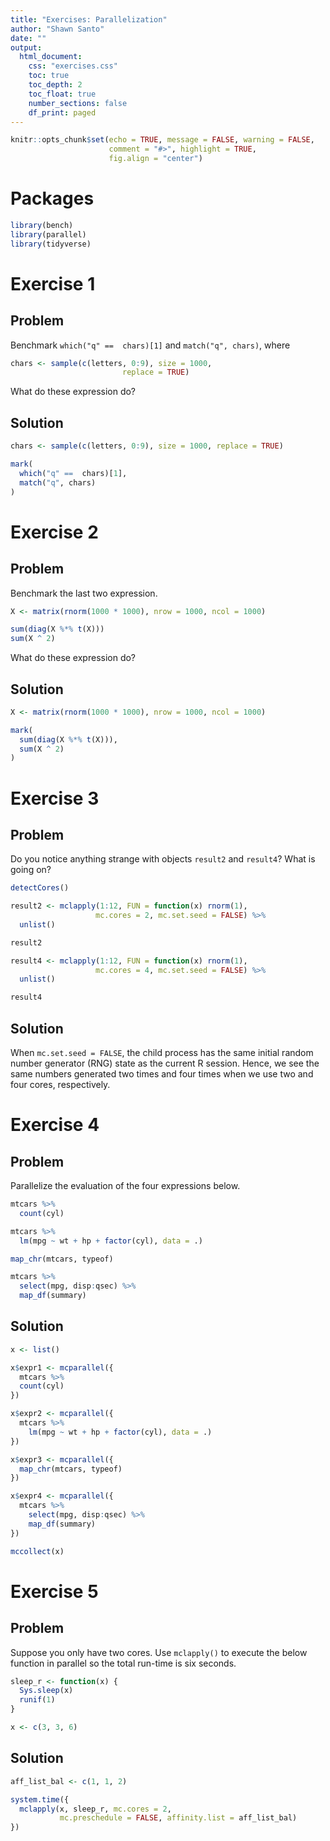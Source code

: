 ```yaml
---
title: "Exercises: Parallelization"
author: "Shawn Santo"
date: ""
output: 
  html_document:
    css: "exercises.css"
    toc: true
    toc_depth: 2
    toc_float: true
    number_sections: false
    df_print: paged
---
```


```r
knitr::opts_chunk$set(echo = TRUE, message = FALSE, warning = FALSE,
                      comment = "#>", highlight = TRUE,
                      fig.align = "center")
```

# Packages

```r
library(bench)
library(parallel)
library(tidyverse)
```

# Exercise 1 {.tabset .tabset-fade .tabset-pills}

## Problem

Benchmark `which("q" ==  chars)[1]` and `match("q", chars)`, where 

```r
chars <- sample(c(letters, 0:9), size = 1000, 
                         replace = TRUE)
```

What do these expression do?

## Solution

```r
chars <- sample(c(letters, 0:9), size = 1000, replace = TRUE)

mark(
  which("q" ==  chars)[1],
  match("q", chars)
)
```

# Exercise 2 {.tabset .tabset-fade .tabset-pills}

## Problem

Benchmark the last two expression.

```r
X <- matrix(rnorm(1000 * 1000), nrow = 1000, ncol = 1000)

sum(diag(X %*% t(X)))
sum(X ^ 2)
```

What do these expression do?

## Solution

```r
X <- matrix(rnorm(1000 * 1000), nrow = 1000, ncol = 1000)

mark(
  sum(diag(X %*% t(X))),
  sum(X ^ 2)
)
```

# Exercise 3 {.tabset .tabset-fade .tabset-pills}

## Problem

Do you notice anything strange with objects `result2` and `result4`? 
What is going on?

```r
detectCores()

result2 <- mclapply(1:12, FUN = function(x) rnorm(1), 
                   mc.cores = 2, mc.set.seed = FALSE) %>% 
  unlist()

result2
```

```r
result4 <- mclapply(1:12, FUN = function(x) rnorm(1), 
                   mc.cores = 4, mc.set.seed = FALSE) %>% 
  unlist()

result4
```

## Solution

When `mc.set.seed = FALSE`, the child process has the same initial random 
number generator (RNG) state as the current R session. Hence, we see the same
numbers generated two times and four times when we use two and four cores,
respectively.

# Exercise 4 {.tabset .tabset-fade .tabset-pills}

## Problem

Parallelize the evaluation of the four expressions below.

```r
mtcars %>% 
  count(cyl)

mtcars %>% 
  lm(mpg ~ wt + hp + factor(cyl), data = .)

map_chr(mtcars, typeof)

mtcars %>% 
  select(mpg, disp:qsec) %>% 
  map_df(summary)
```

## Solution

```r
x <- list()

x$expr1 <- mcparallel({
  mtcars %>% 
  count(cyl)
})

x$expr2 <- mcparallel({
  mtcars %>% 
    lm(mpg ~ wt + hp + factor(cyl), data = .)
})

x$expr3 <- mcparallel({
  map_chr(mtcars, typeof)
})

x$expr4 <- mcparallel({
  mtcars %>% 
    select(mpg, disp:qsec) %>% 
    map_df(summary)
})
```

```r
mccollect(x)
```


# Exercise 5 {.tabset .tabset-fade .tabset-pills}

## Problem

Suppose you only have two cores. Use `mclapply()` to execute the below
function in parallel so the total run-time is six seconds.

```r
sleep_r <- function(x) {
  Sys.sleep(x)
  runif(1)
}

x <- c(3, 3, 6)
```

## Solution

```r
aff_list_bal <- c(1, 1, 2)

system.time({
  mclapply(x, sleep_r, mc.cores = 2,
           mc.preschedule = FALSE, affinity.list = aff_list_bal)
})
```


